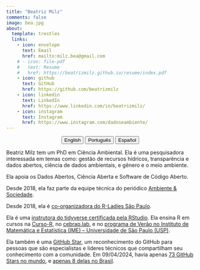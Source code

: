 ```yaml
---
title: "Beatriz Milz"
comments: false
image: bea.jpg
about:
  template: trestles
  links:
    - icon: envelope
      text: Email
      href: mailto:milz.bea@gmail.com
    # - icon: file-pdf
    #   text: Resume
    #   href: https://beatrizmilz.github.io/resume/index.pdf  
    - icon: github
      text: GitHub
      href: https://github.com/beatrizmilz
    - icon: linkedin
      text: LinkedIn
      href: https://www.linkedin.com/in/beatrizmilz/  
    - icon: instagram
      text: Instagram
      href: https://www.instagram.com/dadoseambiente/   
---
```


<center>

::: {.btn-group role="group" aria-label="About"}
<a href="about.html"> <button type="button" class="btn btn-primary me-md-2 btn-sm">English</button></a> <a href="about-pt.html"> <button type="button" class="btn btn-primary me-md-2 btn-sm">Português</button></a> <a href="about-es.html"><button type="button" class="btn btn-primary me-md-2 btn-sm">Español</button></a>
:::

</center>

::: {#hero-heading}
Beatriz Milz tem um PhD em Ciência Ambiental. Ela é uma pesquisadora interessada em temas como: gestão de recursos hídricos, transparência e dados abertos, ciência de dados ambientais, e gênero e o meio ambiente.

Ela apoia os Dados Abertos, Ciência Aberta e Software de Código Aberto.

Desde 2018, ela faz parte da equipe técnica do periódico [Ambiente & Sociedade](https://www.scielo.br/j/asoc/).

Desde 2018, ela é [co-organizadora do R-Ladies São Paulo](https://rladies-sp.org/).

Ela é uma [instrutora do tidyverse certificada pela RStudio](https://education.rstudio.com/trainers/people/milz+beatriz/). Ela ensina R em cursos na [Curso-R](https://curso-r.com/), no [cebrap.lab](https://cebrap.org.br/cebrap-lab/), e no [programa de Verão no Instituto de Matemática e Estatística (IME) – Universidade de São Paulo (USP)](https://www.ime.usp.br/verao/).

Ela também é uma [GitHub Star](https://stars.github.com/profiles/beatrizmilz/), um reconhecimento do GitHub para pessoas que são especialistas e líderes técnicos que compartilham seu conhecimento com a comunidade. Em 09/04/2024, havia apenas [73 GitHub Stars no mundo](https://stars.github.com/profiles/), e [apenas 8 delas no Brasil](https://stars.github.com/profiles/?country=Brazil).



:::
